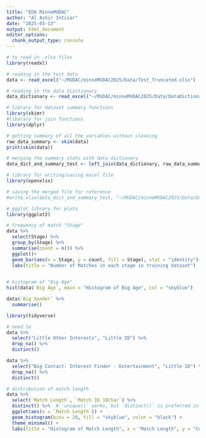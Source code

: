 ```yaml
---
title: "EDA MinneMUDAC"
author: "Al Ashir Intisar"
date: "2025-03-13"
output: html_document
editor_options: 
  chunk_output_type: console
---
```



```r
# to read in .xlsx files
library(readxl)
```



```r
# reading in the test data
data <- read_excel("~/MUDAC/minneMUDAC2025/Data/Test_Truncated.xlsx")

# reading in the data disctionary 
data_dictionary <- read_excel("~/MUDAC/minneMUDAC2025/Data/DataDictionary.xlsx")

```

```r
# library for dataset summary functions
library(skimr)
#libarary for join functions
library(dplyr)
```


```r
# getting summary of all the variables without cleaning
raw_data_summary <- skim(data)
print(skim(data))
```

```r
# merging the summary stats with data dictionary 
data_dict_and_summary_test <- left_join(data_dictionary, raw_data_summary, by = join_by("Field Name" == "skim_variable"))
```


```r
# library for writing/saving excel file
library(openxlsx)
```


```r
# saving the merged file for reference 
#write.xlsx(data_dict_and_summary_test, "~/MUDAC/minneMUDAC2025/Data/DataDictionaryAndSummaryTestData.xlsx")
```


```r
# ggplot library for plots
library(ggplot2)
```



```r
# frequency of match "Stage"
data %>% 
  select(Stage) %>% 
  group_by(Stage) %>% 
  summarise(count = n()) %>% 
  ggplot()+
  geom_bar(aes(x = Stage, y = count, fill = Stage), stat = "identity")+
  labs(title = "Number of Matches in each stage in training dataset")
  
```


```r
# histogram of "Big Age"
hist(data$`Big Age`, main = "Histogram of Big Age", col = "skyblue")
```


```r
data$`Big Gender` %>% 
  summarise()
```



```r
library(tidyverse)
```



```r
# need to 
data %>% 
  select("Little Other Interests", "Little ID") %>% 
  drop_na() %>% 
  distinct() 
```


```r
data %>% 
  select("Big Contact: Interest Finder - Entertainment", "Little ID") %>% 
  drop_na() %>% 
  distinct() 
```


```r
# distribution of match length
data %>% 
  select(`Match Length`, `Match ID 18Char`) %>% 
  distinct() %>%  # `unique()` works, but `distinct()` is preferred in dplyr
  ggplot(aes(x = `Match Length`)) + 
  geom_histogram(bins = 20, fill = "skyblue", color = "black") +
  theme_minimal() +
  labs(title = "Histogram of Match Length", x = "Match Length", y = "Count")
```


```r

```


